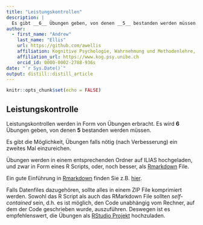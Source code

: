 ```yaml
---
title: "Leistungskontrollen"
description: |
  Es gibt __6__ Übungen geben, von denen __5__ bestanden werden müssen.
author:
  - first_name: "Andrew"
    last_name: "Ellis"
    url: https://github.com/awellis
    affiliation: Kognitive Psychologie, Wahrnehmung und Methodenlehre, Universität Bern 
    affiliation_url: https://www.kog.psy.unibe.ch
    orcid_id: 0000-0002-2788-936s
date: "`r Sys.Date()`"
output: distill::distill_article
---
```


```r
knitr::opts_chunk$set(echo = FALSE)
```


## Leistungskontrolle
<!-- `r fontawesome::fa(name = "grin-beam-sweat", fill = "steelblue")`  -->

Leistungskontrollen werden in Form von Übungen erbracht. Es wird __6__ Übungen geben, von denen
__5__ bestanden werden müssen. 

Es gibt die Möglichkeit, Übungen falls nötig (nach Verbesserung) ein zweites Mal einzureichen.

Übungen werden in einem entsprechenden Ordner auf ILIAS hochgeladen, und zwar in
Form eines R Scripts, oder, noch besser, als [Rmarkdown](rmarkdown.html) File.

<aside>
Ein gute Einführung in [Rmarkdown](https://rmarkdown.rstudio.com/) finden Sie z.B. [hier](https://rmd4sci.njtierney.com/).</aside>

Falls Datenfiles dazugehören, sollte alles in einem ZIP File komprimiert werden.
Sowohl das R Script als auch das RMarkdown File sollten _self-contained_ sein, d.h. es
ist möglich, den Code unabhängig vom Rechner, auf dem der Code geschrieben wurde, auszuführen. Deswegen ist
es empfehlenswert, die Übungen als [RStudio Projekt](https://support.rstudio.com/hc/en-us/articles/200526207-Using-Projects) hochzuladen.




